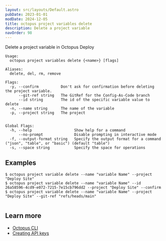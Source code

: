 ```yaml
---
layout: src/layouts/Default.astro
pubDate: 2023-01-01
modDate: 2024-12-05
title: octopus project variables delete
description: Delete a project variable
navOrder: 98
---
```


Delete a project variable in Octopus Deploy

```
Usage:
  octopus project variables delete {<name>} [flags]

Aliases:
  delete, del, rm, remove

Flags:
  -y, --confirm          Don't ask for confirmation before deleting the project variable.
      --git-ref string   The GitRef for the Config-As-Code branch
      --id string        The id of the specific variable value to delete
  -n, --name string      The name of the variable
  -p, --project string   The project


Global Flags:
  -h, --help                   Show help for a command
      --no-prompt              Disable prompting in interactive mode
  -f, --output-format string   Specify the output format for a command ("json", "table", or "basic") (default "table")
  -s, --space string           Specify the space for operations

```

## Examples

<SamplesInstance />

```
$ octopus project variable delete --name "variable Name" --project "Deploy Site" 
$ octopus project variable delete --name "variable Name" --id 26a58596-4cd9-e072-7215-7e15cb796dd2 --project "Deploy Site" --confirm 
$ octopus project variable delete --name "variable Name" --project "Deploy Site" --git-ref "refs/heads/main"


```

## Learn more

- [Octopus CLI](/docs/octopus-rest-api/cli)
- [Creating API keys](/docs/octopus-rest-api/how-to-create-an-api-key)
